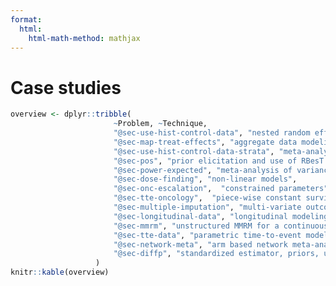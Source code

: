 ```yaml
---
format:
  html:
    html-math-method: mathjax
---
```


# Case studies {#sec-case-studies}



::: {.content-visible when-profile="public"}

```r
overview <- dplyr::tribble(
                       ~Problem, ~Technique,
                       "@sec-use-hist-control-data", "nested random effects",
                       "@sec-map-treat-effects", "aggregate data modeling & varying exposure times of count data",
                       "@sec-use-hist-control-data-strata", "meta-analysis with covariates & use of mixture priors",
                       "@sec-pos", "prior elicitation and use of RBesT mixtures as priors",
                       "@sec-power-expected", "meta-analysis of variances and accounting for nuisance parameter uncertainty", 
                       "@sec-dose-finding", "non-linear models",
                       "@sec-onc-escalation",  "constrained parameters",
                       "@sec-tte-oncology",  "piece-wise constant survival model with Poisson regression & non-linear link function",
                       "@sec-multiple-imputation", "multi-variate outcome modeling",
                       "@sec-longitudinal-data", "longitudinal modeling with different covariance structures (MMRM)",
                       "@sec-mmrm", "unstructured MMRM for a continuous endpoint",
                       "@sec-tte-data", "parametric time-to-event modeling with customized parametrization by using user-defined contrasts",
                       "@sec-network-meta", "arm based network meta-analysis",
                       "@sec-diffp", "standardized estimator, priors, use of `rvars`"
                   )
knitr::kable(overview)
```

:::

